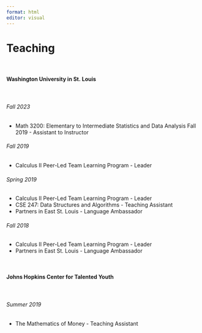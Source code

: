 ```yaml
---
format: html
editor: visual
---
```


# Teaching

\

#### Washington University in St. Louis
\

###### Fall 2023

-   Math 3200: Elementary to Intermediate Statistics and Data Analysis Fall 2019 - Assistant to Instructor

###### Fall 2019

-   Calculus II Peer-Led Team Learning Program - Leader

###### Spring 2019

-   Calculus II Peer-Led Team Learning Program - Leader
-   CSE 247: Data Structures and Algorithms - Teaching Assistant
-   Partners in East St. Louis - Language Ambassador

###### Fall 2018

-   Calculus II Peer-Led Team Learning Program - Leader
-   Partners in East St. Louis - Language Ambassador

\

#### Johns Hopkins Center for Talented Youth
\

###### Summer 2019

-   The Mathematics of Money - Teaching Assistant
